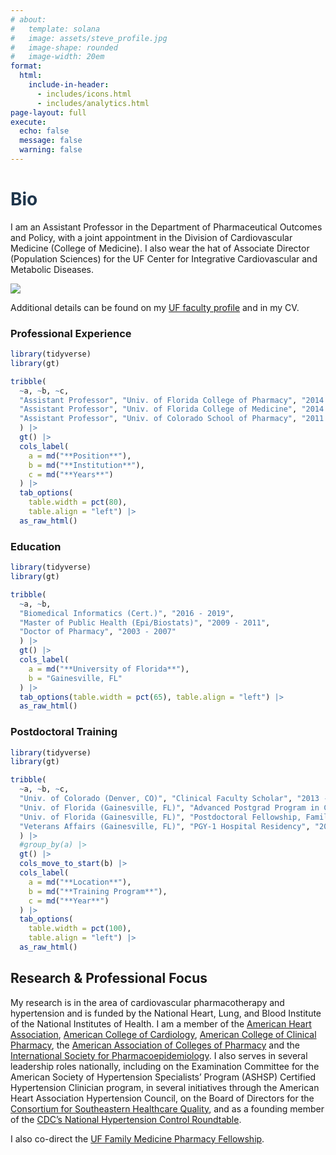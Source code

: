 ```yaml
---
# about:
#   template: solana
#   image: assets/steve_profile.jpg
#   image-shape: rounded
#   image-width: 20em
format: 
  html:
    include-in-header: 
      - includes/icons.html
      - includes/analytics.html
page-layout: full
execute:
  echo: false
  message: false
  warning: false
---
```


# [Bio]{style="color: #1E354B"}

I am an Assistant Professor in the Department of Pharmaceutical Outcomes and Policy, with a joint appointment in the Division of Cardiovascular Medicine (College of Medicine). I also wear the hat of Associate Director (Population Sciences) for the UF Center for Integrative Cardiovascular and Metabolic Diseases. 

::: {.column-margin}
![](assets/steve_profile.jpg)
:::

Additional details can be found on my [UF faculty profile](https://directory.ufhealth.org/smith-steven-1) and in my CV.

### Professional Experience

```r

library(tidyverse)
library(gt)

tribble(
  ~a, ~b, ~c,
  "Assistant Professor", "Univ. of Florida College of Pharmacy", "2014 - present",
  "Assistant Professor", "Univ. of Florida College of Medicine", "2014 - 2016",
  "Assistant Professor", "Univ. of Colorado School of Pharmacy", "2011 - 2014"
  ) |> 
  gt() |> 
  cols_label(
    a = md("**Position**"),
    b = md("**Institution**"),
    c = md("**Years**")
  ) |> 
  tab_options(
    table.width = pct(80), 
    table.align = "left") |> 
  as_raw_html()
```

### Education

```r

library(tidyverse)
library(gt)

tribble(
  ~a, ~b,
  "Biomedical Informatics (Cert.)", "2016 - 2019",
  "Master of Public Health (Epi/Biostats)", "2009 - 2011",
  "Doctor of Pharmacy", "2003 - 2007"
  ) |> 
  gt() |> 
  cols_label(
    a = md("**University of Florida**"),
    b = "Gainesville, FL"
  ) |> 
  tab_options(table.width = pct(65), table.align = "left") |> 
  as_raw_html()
```

### Postdoctoral Training

```r

library(tidyverse)
library(gt)

tribble(
  ~a, ~b, ~c,
  "Univ. of Colorado (Denver, CO)", "Clinical Faculty Scholar", "2013 - 2014",
  "Univ. of Florida (Gainesville, FL)", "Advanced Postgrad Program in Clinical Investigation", "2009 - 2011",
  "Univ. of Florida (Gainesville, FL)", "Postdoctoral Fellowship, Family Medicine Research", "2008 - 2011",
  "Veterans Affairs (Gainesville, FL)", "PGY-1 Hospital Residency", "2007 - 2008"
  ) |> 
  #group_by(a) |> 
  gt() |> 
  cols_move_to_start(b) |> 
  cols_label(
    a = md("**Location**"),
    b = md("**Training Program**"),
    c = md("**Year**")
  ) |> 
  tab_options(
    table.width = pct(100), 
    table.align = "left") |> 
  as_raw_html()
```

## Research & Professional Focus

My research is in the area of cardiovascular pharmacotherapy and hypertension and is funded by the National Heart, Lung, and Blood Institute of the National Institutes of Health. I am a member of the [American Heart Association](https://www.heart.org/), [American College of Cardiology](https://www.acc.org/), [American College of Clinical Pharmacy](https://www.accp.com/), the [American Association of Colleges of Pharmacy](https://www.aacp.org/) and the [International Society for Pharmacoepidemiology](https://www.pharmacoepi.org/). I also serves in several leadership roles nationally, including on the Examination Committee for the American Society of Hypertension Specialists' Program (ASHSP) Certified Hypertension Clinician program, in several initiatives through the American Heart Association Hypertension Council, on the Board of Directors for the [Consortium for Southeastern Healthcare Quality](https://www.cosehq.org/), and as a founding member of the [CDC's National Hypertension Control Roundtable](https://hypertensioncontrol.org/).

I also co-direct the [UF Family Medicine Pharmacy Fellowship](https://ptr.pharmacy.ufl.edu/uf-family-medicine-pharmacy-fellowship/).
